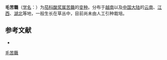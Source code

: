 {{Infraspeciesbox
| name = 毛苦蘵
| status = 
| status_system = 
| image =
| species link = 苦蘵
| genus = Physalis
| species = angulata
| varietas = villosa
| authority = Bonati
}}

'''毛苦蘵'''（[[学名|学名]]：{{lang|la|''Physalis angulata'' var. ''villosa''}}）为[[茄科|茄科]][[酸浆属|酸浆属]][[苦蘵|苦蘵]]的[[变种|变种]]。分布于[[越南|越南]]以及[[中国大陆|中国大陆]]的[[云南|云南]]、[[江西|江西]]、[[湖北|湖北]]等地，一般生长在草丛中，目前尚未由人工引种栽培。

== 参考文献 ==
<div class="references-small">
* {{cite web| url =http://www.bioinfo.cn/db05/KmzwSpecies.php?action=view&id=30936| title =毛苦蘵（变种）| work =《中国高等植物数据库全库》| publisher =中国科学院微生物研究所| author =昆明植物研究所| accessdate =2009-02-26| deadurl =yes| archiveurl =https://web.archive.org/web/20160305071101/http://www.bioinfo.cn/db05/KmzwSpecies.php?action=view&id=30936| archivedate =2016-03-05}}
</div>
{{Taxonbar|from=Q11128192}}

[[Category:酸浆属|毛苦蘵]]


{{植物小作品}}